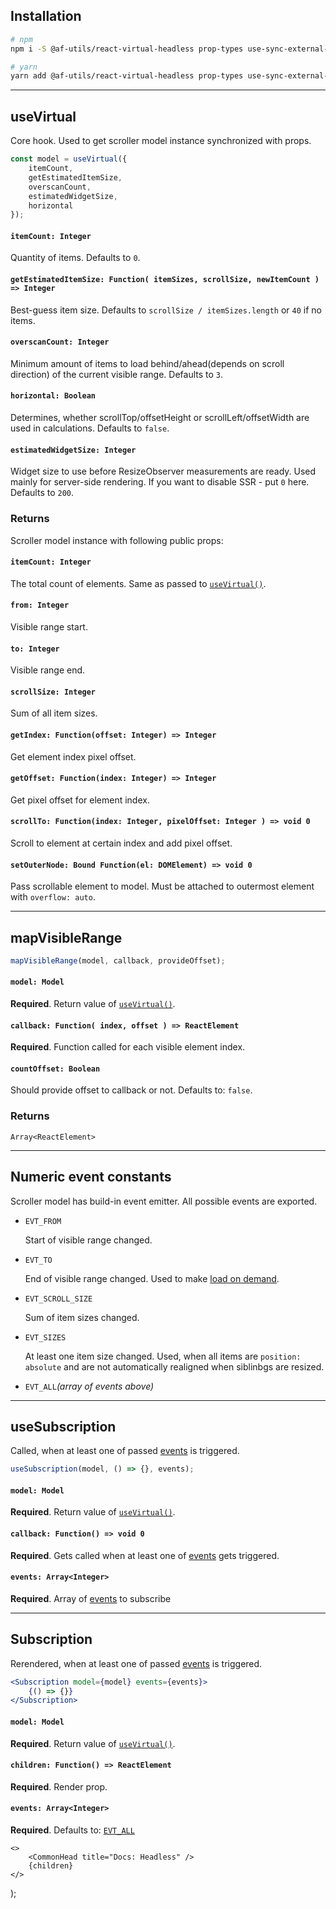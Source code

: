 
## Installation

```bash
# npm
npm i -S @af-utils/react-virtual-headless prop-types use-sync-external-store

# yarn
yarn add @af-utils/react-virtual-headless prop-types use-sync-external-store
```

---

## useVirtual

Core hook. Used to get scroller model instance synchronized with props.

```jsx
const model = useVirtual({
    itemCount,
    getEstimatedItemSize,
    overscanCount,
    estimatedWidgetSize,
    horizontal
});
```

#### `itemCount: Integer`

Quantity of items. Defaults to `0`.

#### `getEstimatedItemSize: Function( itemSizes, scrollSize, newItemCount ) => Integer`

Best-guess item size. Defaults to `scrollSize / itemSizes.length` or `40` if no items.

#### `overscanCount: Integer`

Minimum amount of items to load behind/ahead(depends on scroll direction) of the current visible range. Defaults to `3`.

#### `horizontal: Boolean`

Determines, whether scrollTop/offsetHeight or scrollLeft/offsetWidth are used in calculations. Defaults to `false`.

#### `estimatedWidgetSize: Integer`

Widget size to use before ResizeObserver measurements are ready.
Used mainly for server-side rendering. If you want to disable SSR - put `0` here.
Defaults to `200`.

### Returns

Scroller model instance with following public props:

#### `itemCount: Integer`

The total count of elements. Same as passed to [`useVirtual()`](#usevirtual).

#### `from: Integer`

Visible range start.

#### `to: Integer`

Visible range end.

#### `scrollSize: Integer`

Sum of all item sizes.

#### `getIndex: Function(offset: Integer) => Integer`

Get element index pixel offset.

#### `getOffset: Function(index: Integer) => Integer`

Get pixel offset for element index.

#### `scrollTo: Function(index: Integer, pixelOffset: Integer ) => void 0`

Scroll to element at certain index and add pixel offset.

#### `setOuterNode: Bound Function(el: DOMElement) => void 0`

Pass scrollable element to model. Must be attached to outermost element with `overflow: auto`.

---

## mapVisibleRange

```jsx
mapVisibleRange(model, callback, provideOffset);
```

#### `model: Model`

**Required**. Return value of [`useVirtual()`](#usevirtual).

#### `callback: Function( index, offset ) => ReactElement`

**Required**. Function called for each visible element index.

#### `countOffset: Boolean`

Should provide offset to callback or not. Defaults to: `false`.

### Returns

`Array<ReactElement>`

---

## Numeric event constants

Scroller model has build-in event emitter. All possible events are exported.

-   `EVT_FROM`

    Start of visible range changed.

-   `EVT_TO`

    End of visible range changed. Used to make [load on demand](/virtual/examples/list/LoadOnDemand).

-   `EVT_SCROLL_SIZE`

    Sum of item sizes changed.

-   `EVT_SIZES`

    At least one item size changed. Used, when all items are `position: absolute` and are not automatically realigned
    when siblinbgs are resized.

-   `EVT_ALL`_(array of events above)_

---

## useSubscription

Called, when at least one of passed [events](#numeric-event-constants) is triggered.

```jsx
useSubscription(model, () => {}, events);
```

#### `model: Model`

**Required**. Return value of [`useVirtual()`](#usevirtual).

#### `callback: Function() => void 0`

**Required**. Gets called when at least one of [events](#numeric-event-constants) gets triggered.

#### `events: Array<Integer>`

**Required**. Array of [events](#numeric-event-constants) to subscribe

---

## Subscription

Rerendered, when at least one of passed [events](#numeric-event-constants) is triggered.

```jsx
<Subscription model={model} events={events}>
    {() => {}}
</Subscription>
```

#### `model: Model`

**Required**. Return value of [`useVirtual()`](#usevirtual).

#### `children: Function() => ReactElement`

**Required**. Render prop.

#### `events: Array<Integer>`

**Required**. Defaults to: [`EVT_ALL`](#numeric-event-constants)

    <>
        <CommonHead title="Docs: Headless" />
        {children}
    </>
);

